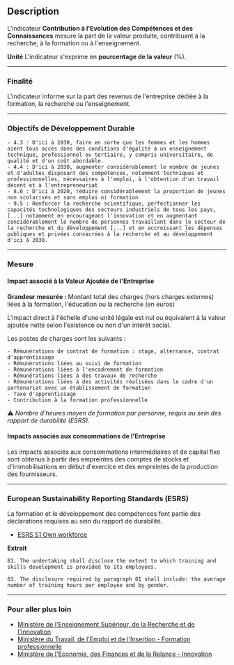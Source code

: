 ## Description

L'indicateur **Contribution à l'Evolution des Compétences et des Connaissances** mesure la part de la valeur produite, contribuant à la recherche, à la formation ou à l'enseignement.

**Unité**
L'indicateur s'exprime en **pourcentage de la valeur** (%).


---

### Finalité

L'indicateur informe sur la part des revenus de l'entreprise dédiée à la formation, la recherche ou l'enseignement.

---

### Objectifs de Développement Durable
    - 4.3 : D'ici à 2030, faire en sorte que les femmes et les hommes aient tous accès dans des conditions d'égalité à un enseignement technique, professionnel ou tertiaire, y compris universitaire, de qualité et d'un coût abordable.
    - 4.4 : D'ici à 2030, augmenter considérablement le nombre de jeunes et d'adultes disposant des compétences, notamment techniques et professionnelles, nécessaires à l'emploi, à l'obtention d'un travail décent et à l'entrepreneuriat
    - 8.6 : D'ici à 2020, réduire considérablement la proportion de jeunes non scolarisés et sans emploi ni formation
    - 9.5 : Renforcer la recherche scientifique, perfectionner les capacités technologiques des secteurs industriels de tous les pays, [...] notamment en encourageant l'innovation et en augmentant considérablement le nombre de personnes travaillant dans le secteur de la recherche et du développement [...] et en accroissant les dépenses publiques et privées consacrées à la recherche et au développement d'ici à 2030.

---

### Mesure

#### Impact associé à la Valeur Ajoutée de l'Entreprise

**Grandeur mesurée :**  Montant total des charges (hors charges externes) liées à la formation, l'éducation ou la recherche (en euros)

L'impact direct à l'échelle d'une unité légale est nul ou équivalent à la valeur ajoutée nette selon l'existence ou non d'un intérêt social.

Les postes de charges sont les suivants :

    - Rémunérations de contrat de formation : stage, alternance, contrat d'apprentissage
    - Rémunérations liées au suivi de formation
    - Rémunérations liées à l'encadrement de formation
    - Rémunérations liées à des travaux de recherche
    - Rémunérations liées à des activités réalisées dans le cadre d'un partenariat avec un établissement de formation
    - Taxe d'apprentissage
    - Contribution à la formation professionnelle

⚠️ *Nombre d'heures moyen de formation par personne, requis au sein des rapport de durabilité (ESRS).*

#### Impacts associés aux consommations de l'Entreprise

Les impacts associés aux consommations intermédiaires et de capital fixe sont obtenus à partir des empreintes des comptes de stocks et d'immobilisations en début d'exercice et des empreintes de la production des fournisseurs.

---

### European Sustainability Reporting Standards (ESRS)

La formation et le développement des compétences font partie des déclarations requises au sein du rapport de durabilité.

- [ESRS S1 Own workforce​​](https://xbrl.efrag.org/e-esrs/esrs-set1-2023.html#d1e29340-3-1)

**Extrait**

`81. The undertaking shall disclose the extent to which training and skills development is provided to its employees.`

`83. The disclosure required by paragraph 81 shall include: the average number of training hours per employee and by gender.`

---
### Pour aller plus loin

- [Ministère de l'Enseignement Supérieur, de la Recherche et de l'Innovation](https://www.enseignementsup-recherche.gouv.fr/fr)
- [Ministère du Travail, de l'Emploi et de l'Insertion - Formation professionnelle](https://travail-emploi.gouv.fr/la-formation-professionnelle-en-quelques-mots)
- [Ministère de l'Economie, des Finances et de la Relance - Innovation](https://www.economie.gouv.fr/entreprises/developper-son-entreprise/innover-et-numeriser-son-entreprise/innovation-quels-sont-les?)

